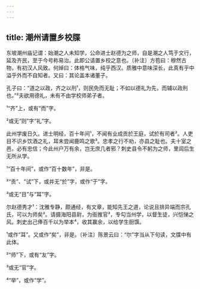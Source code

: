```yaml
---
---
---
```

title: 潮州请置乡校牒
---







东坡潮州庙记谓：始潮之人未知学，公命进士赵德为之师，自是潮之人笃于文行，延及齐民，至于今号称易治。此即公请置乡校之意也。〔补注〕方苞曰：穆然古物，有初汉人风致。何焯曰：体格气味，纯乎西汉。质雅中意味深长，此真有乎中溢乎外而不自知者。又曰：其论盖本诸董子。

孔子曰：“道之以政，齐之以刑¹，则民免而无耻；不如以德礼为先，而辅以政刑也。”²夫欲用德礼，未有不由学校师弟子者。

¹“齐”上，或有“而”字。

²或无“则”字“礼”字。

此州学废日久。进士明经，百十年间¹，不闻有业成贡於王庭，试於有司者²。人吏目不识乡饮酒之礼，耳未尝闻鹿鸣之歌³。忠孝之行不劝，亦县之耻也。夫十室之邑，必有忠信；今此州户万有余，岂无庶几者邪？刺史县令不躬为之师，里闾后生无所从学。

¹“百十年间”，或作“百十数年”，非是。

²“贡”、“试”下，或并无“於”字，或作“于”字。

³或无“目”与“耳”字。

尔赵德秀才¹：沈雅专静，颇通经，有文章，能知先王之道，论说且排异端而宗孔氏，可以为师矣²。请摄海阳县尉，为衙推官³，专勾当州学，以督生徒，兴恺悌之风。刺史出己俸百千以为举本⁴，收其赢余，以给学生厨馔。

¹或作“耳”。又或作“矣”，非是。〔补注〕陈景云曰：“尔”字当从下句读，文牒中有此体。

²“师”下，或有“友”字。

³或无“官”字。

⁴“举”，或作“学”。